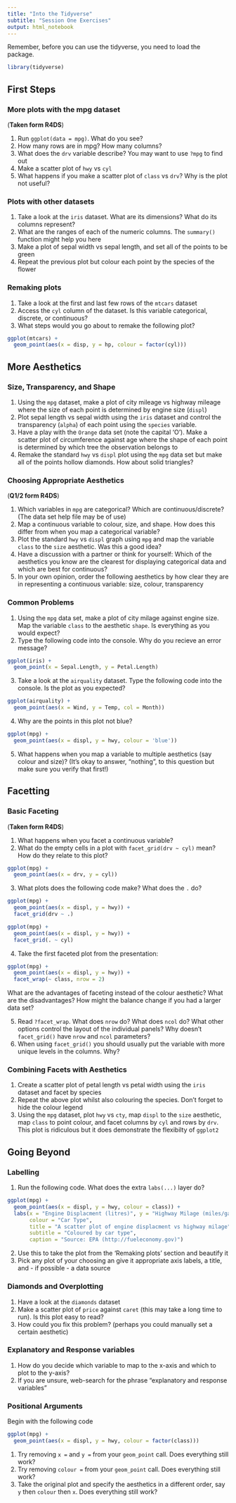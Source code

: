 ```yaml
---
title: "Into the Tidyverse"
subtitle: "Session One Exercises"
output: html_notebook
---
```


Remember, before you can use the tidyverse, you need to load the package.

```r
library(tidyverse)
```

## First Steps

### More plots with the mpg dataset

(**Taken form R4DS**)

1. Run `ggplot(data = mpg)`. What do you see?
2. How many rows are in mpg? How many columns?
3. What does the `drv` variable describe? You may want to use `?mpg` to find out
4. Make a scatter plot of `hwy` vs `cyl`
5. What happens if you make a scatter plot of `class` vs `drv`? Why is the plot not useful?

### Plots with other datasets

1. Take a look at the `iris` dataset. What are its dimensions? What do its columns represent?
2. What are the ranges of each of the numeric columns. The `summary()` function might help you here
3. Make a plot of sepal width vs sepal length, and set all of the points to be green
4. Repeat the previous plot but colour each point by the species of the flower

### Remaking plots

1. Take a look at the first and last few rows of the `mtcars` dataset
2. Access the `cyl` column of the dataset. Is this variable categorical, discrete, or continuous?
3. What steps would you go about to remake the following plot?

```r
ggplot(mtcars) +
  geom_point(aes(x = disp, y = hp, colour = factor(cyl)))
```

## More Aesthetics 

### Size, Transparency, and Shape

1. Using the `mpg` dataset, make a plot of city mileage vs highway mileage where the size of each point is determined by engine size (`displ`)
2. Plot sepal length vs sepal width using the `iris` dataset and control the transparency (`alpha`) of each point using the `species` variable.
3. Have a play with the `Orange` data set (note the capital 'O'). Make a scatter plot of circumference against age where the shape of each point is determined by which tree the observation belongs to
4. Remake the standard `hwy` vs `displ` plot using the `mpg` data set but make all of the points hollow diamonds. How about solid triangles?

### Choosing Appropriate Aesthetics

(**Q1/2 form R4DS**)

1. Which variables in `mpg` are categorical? Which are continuous/discrete? (The data set help file may be of use)
2. Map a continuous variable to colour, size, and shape. How does this differ from when you map a categorical variable?
3. Plot the standard `hwy` vs `displ` graph using `mpg` and map the variable `class` to the `size` aesthetic. Was this a good idea?
4. Have a discussion with a partner or think for yourself: Which of the aesthetics you know are the clearest for displaying categorical data and which are best for continuous? 
5. In your own opinion, order the following aesthetics by how clear they are in representing a continuous variable: size, colour, transparency

### Common Problems

1. Using the `mpg` data set, make a plot of city milage against engine size. Map the variable `class` to the aesthetic `shape`. Is everything as you would expect?
2. Type the following code into the console. Why do you recieve an error message?

```r
ggplot(iris) +
  geom_point(x = Sepal.Length, y = Petal.Length)
```

3. Take a look at the `airquality` dataset. Type the following code into the console. Is the plot as you expected?

```r
ggplot(airquality) +
  geom_point(aes(x = Wind, y = Temp, col = Month))
```

4. Why are the points in this plot not blue?

```r
ggplot(mpg) +
  geom_point(aes(x = displ, y = hwy, colour = 'blue'))
```

5. What happens when you map a variable to multiple aesthetics (say colour and size)? (It's okay to answer, "nothing", to this question but make sure you verify that first!)

## Facetting

### Basic Faceting

(**Taken form R4DS**)

1. What happens when you facet a continuous variable?
2. What do the empty cells in a plot with `facet_grid(drv ~ cyl)` mean? How do they relate to this plot?

```r
ggplot(mpg) +
  geom_point(aes(x = drv, y = cyl))
```

3. What plots does the following code make? What does the `.` do?

```r
ggplot(mpg) +
  geom_point(aes(x = displ, y = hwy)) +
  facet_grid(drv ~ .)

ggplot(mpg) +
  geom_point(aes(x = displ, y = hwy)) +
  facet_grid(. ~ cyl)
```

4. Take the first faceted plot from the presentation:

```r
ggplot(mpg) +
  geom_point(aes(x = displ, y = hwy)) +
  facet_wrap(~ class, nrow = 2)
```

What are the advantages of faceting instead of the colour aesthetic? What are the disadvantages? How might the balance change if you had a larger data set?

5. Read `?facet_wrap`. What does `nrow` do? What does `ncol` do? What other options control the layout of the individual panels? Why doesn't `facet_grid()` have `nrow` and `ncol` parameters?
6. When using `facet_grid()` you should usually put the variable with more unique levels in the columns. Why?


### Combining Facets with Aesthetics

1. Create a scatter plot of petal length vs petal width using the `iris` dataset and facet by species
2. Repeat the above plot whilst also colouring the species. Don't forget to hide the colour legend
3. Using the `mpg` dataset, plot `hwy` vs `cty`, map `displ` to the `size` aesthetic, map `class` to point colour, and facet columns by `cyl` and rows by `drv`. This plot is ridiculous but it does demonstrate the flexibilty of `ggplot2`

## Going Beyond

### Labelling

1. Run the following code. What does the extra `labs(...)` layer do?

```r
ggplot(mpg) +
  geom_point(aes(x = displ, y = hwy, colour = class)) +
  labs(x = "Engine Displacment (litres)", y = "Highway Milage (miles/gallon)",
       colour = "Car Type",
       title = "A scatter plot of engine displacment vs highway milage",
       subtitle = "Coloured by car type",
       caption = "Source: EPA (http://fueleconomy.gov)")
```

2. Use this to take the plot from the 'Remaking plots' section and beautify it
3. Pick any plot of your choosing an give it appropriate axis labels, a title, and - if possible - a data source

### Diamonds and Overplotting

1. Have a look at the `diamonds` dataset
2. Make a scatter plot of `price` against `caret` (this may take a long time to run). Is this plot easy to read?
3. How could you fix this problem? (perhaps you could manually set a certain aesthetic)

### Explanatory and Response variables

1. How do you decide which variable to map to the x-axis and which to plot to the y-axis?
2. If you are unsure, web-search for the phrase "explanatory and response variables"

### Positional Arguments

Begin with the following code

```r
ggplot(mpg) +
  geom_point(aes(x = displ, y = hwy, colour = factor(class)))
```

1. Try removing `x = ` and `y = ` from your `geom_point` call. Does everything still work?
2. Try removing `colour = ` from your `geom_point` call. Does everything still work?
3. Take the original plot and specify the aesthetics in a different order, say `y` then `colour` then `x`. Does everything still work?
